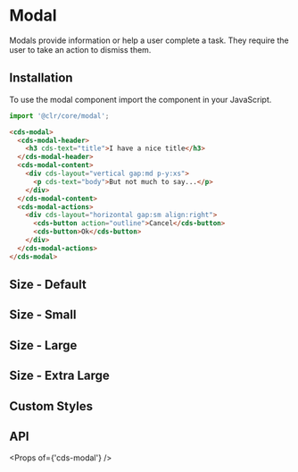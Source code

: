 
<Meta title="Components/Modal/Getting Started" />

# Modal

Modals provide information or help a user complete a task. They require the user to take an action to dismiss them.

## Installation

To use the modal component import the component in your JavaScript.

```typescript
import '@clr/core/modal';
```

```html
<cds-modal>
  <cds-modal-header>
    <h3 cds-text="title">I have a nice title</h3>
  </cds-modal-header>
  <cds-modal-content>
    <div cds-layout="vertical gap:md p-y:xs">
      <p cds-text="body">But not much to say...</p>
    </div>
  </cds-modal-content>
  <cds-modal-actions>
    <div cds-layout="horizontal gap:sm align:right">
      <cds-button action="outline">Cancel</cds-button>
      <cds-button>Ok</cds-button>
    </div>
  </cds-modal-actions>
</cds-modal>
```

## Size - Default

<Preview>
  <Story id="components-modal-stories--default-size" />
</Preview>

## Size - Small

<Preview>
  <Story id="components-modal-stories--small" />
</Preview>

## Size - Large

<Preview>
  <Story id="components-modal-stories--large" />
</Preview>

## Size - Extra Large

<Preview>
  <Story id="components-modal-stories--extra-large" />
</Preview>

## Custom Styles

<Preview>
  <Story id="components-modal-stories--custom-styles" />
</Preview>

## API

<Props of={'cds-modal'} />
